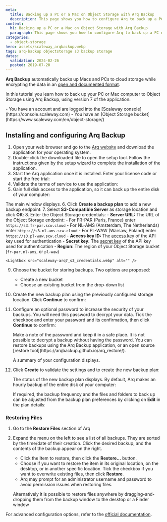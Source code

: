 ```yaml
---
meta:
  title: Backing up a PC or a Mac on Object Storage with Arq Backup
  description: This page shows you how to configure Arq to back up a PC or Mac automatically on Object Storage
content:
  h1: Backing up a PC or a Mac on Object Storage with Arq Backup
  paragraph: This page shows you how to configure Arq to back up a PC or Mac automatically on Object Storage
categories:
  - object-storage
hero: assets/scaleway_arqbackup.webp
tags: arq-backup objectstorage s3 backup storage
dates:
  validation: 2024-02-26
  posted: 2019-07-20
---
```


**Arq Backup** automatically backs up Macs and PCs to cloud storage while encrypting the data in an [open and documented format](https://www.arqbackup.com/arq_data_format.txt).

In this tutorial you learn how to back up your PC or Mac computer to Object Storage using Arq Backup, using version 7 of the application.

<Macro id="requirements" />
 
<Message type="requirement">
  - You have an account and are logged into the [Scaleway console](https://console.scaleway.com)
  - You have an [Object Storage bucket](https://www.scaleway.com/en/object-storage/)
</Message>

## Installing and configuring Arq Backup

1. Open your web browser and go to the [Arq website](https://www.arqbackup.com/index.html) and download the application for your operating system.
2. Double-click the downloaded file to open the setup tool. Follow the instructions given by the setup wizard to complete the installation of the application.
3. Start the Arq application once it is installed. Enter your license code or start the free trial:
    <Lightbox src="scaleway-arq7_splash.webp" alt="" />
4. Validate the terms of service to use the application:
    <Lightbox src="scaleway-arq7_license.webp" alt="" />
5. Gain full disk access to the application, so it can back up the entire disk of your computer:
    <Lightbox src="scaleway-arq7_disk_access.webp" alt="" />

  The main window displays.
6. Click **Create a backup plan** to add a new backup endpoint:
    <Lightbox src="scaleway-arq7_create_backup.webp" alt="" />
7. Select **S3-Compatible Server** as storage location and click **OK**:
    <Lightbox src="scaleway-arq7_s3.webp" alt="" />
8. Enter the Object Storage credentials:
    - **Server URL:** The URL of the Object Storage endpoint:
      - For FR-PAR (Paris, France) enter `https://s3.fr-par.scw.cloud`
      - For NL-AMS (Amsterdam, The Netherlands) enter `https://s3.nl-ams.scw.cloud`
      - For PL-WAW (Warsaw, Poland) enter `https://s3.pl-waw.scw.cloud`
    - **Access key ID:** The [access key](/identity-and-access-management/iam/how-to/create-api-keys/) of the API key used for authentication
    - **Secret key:** The [secret key](/identity-and-access-management/iam/how-to/create-api-keys/) of the API key used for authentication
    - **Region**: The region of your Object Storage bucket (`fr-par`, `nl-ams`, or `pl-waw`)

    <Lightbox src="scaleway-arq7_s3_credentials.webp" alt="" />
9. Choose the bucket for storing backups. Two options are proposed:
    - Create a new bucket
    - Choose an existing bucket from the drop-down list
10. Create the new backup plan using the previously configured storage location. Click **Continue** to confirm:
    <Lightbox src="scaleway-arq7_choose_storage.webp" alt="" />
11. Configure an optional password to increase the security of your backups. You will need this password to decrypt your data. Tick the checkbox and enter your password and its confirmation, then click **Continue** to confirm:
    <Lightbox src="scaleway-arq7_password.webp" alt="" />

    <Message type="important">
      Make a note of the password and keep it in a safe place. It is not possible to decrypt a backup without having the password. You can restore backups using the Arq Backup application, or an open source [restore tool](https://arqbackup.github.io/arq_restore/).
    </Message>

    A summary of your configuration displays.
12. Click **Create** to validate the settings and to create the new backup plan:
    <Lightbox src="scaleway-arq7_summary.webp" alt="" />

    The status of the new backup plan displays. By default, Arq makes an hourly backup of the entire disk of your computer: 
    <Lightbox src="scaleway-arq7_status.webp" alt="" />

    If required, the backup frequency and the files and folders to back up can be adjusted from the backup plan preferences by clicking on **Edit** in the plan details:
    <Lightbox src="scaleway-arq7_edit_plan.webp" alt="" />

### Restoring Files

1. Go to the **Restore Files** section of Arq
    <Lightbox src="scaleway-arq7_restore.webp" alt="" />
2.  Expand the menu on the left to see a list of all backups. They are sorted by the time/date of their creation. Click the desired backup, and the contents of the backup appear on the right.
    - Click the Item to restore, then click the **Restore...** button.
    - Choose if you want to restore the item in its original location, on the desktop, or in another specific location. Tick the checkbox if you want to overwrite existing files, then click **Restore**.
    - Arq may prompt for an administrator username and password to avoid permission issues when restoring files.

    <Lightbox src="scaleway-arq7_restore_settings.webp" alt="" />

    Alternatively it is possible to restore files anywhere by dragging-and-dropping them from the backup window to the desktop or a Finder window

For advanced configuration options, refer to the [official documentation](https://www.arqbackup.com/docs/).
